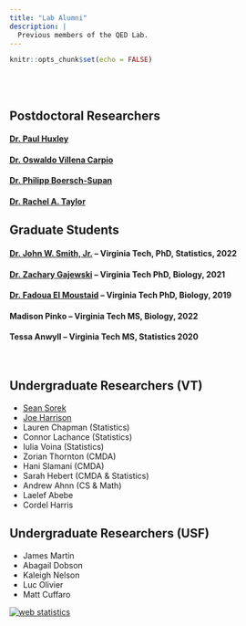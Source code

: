 ```yaml
---
title: "Lab Alumni"
description: |
  Previous members of the QED Lab.
---
```


```r
knitr::opts_chunk$set(echo = FALSE)
```

<br> <br>

## Postdoctoral Researchers

#### [Dr. Paul Huxley](paulH.html)

#### [Dr. Oswaldo Villena Carpio](https://scholar.google.com/citations?user=iYXom3MAAAAJ)

#### [Dr. Philipp Boersch-Supan](http://pboesu.github.io)

#### [Dr. Rachel A. Taylor](https://rachelataylor.weebly.com/)

## Graduate Students

#### [Dr. John W. Smith, Jr.](https://johnwilliamsmithjr.github.io/) -- Virginia Tech, PhD, Statistics, 2022

#### [Dr. Zachary Gajewski](https://scholar.google.com/citations?user=gVEASc8AAAAJ&hl=en) -- Virginia Tech PhD, Biology, 2021

#### [Dr. Fadoua El Moustaid](https://scholar.google.com/citations?user=XN6Ef3oAAAAJ&hl=en) -- Virginia Tech PhD, Biology, 2019

#### Madison Pinko -- Virginia Tech MS, Biology, 2022

#### Tessa Anwyll -- Virginia Tech MS, Statistics 2020

<br>

## Undergraduate Researchers (VT)

-   [Sean Sorek](seanS.qmd)
-   [Joe Harrison](joeh.qmd)
-   Lauren Chapman (Statistics)
-   Connor Lachance (Statistics)
-   Iulia Voina (Statistics)
-   Zorian Thornton (CMDA)
-   Hani Slamani (CMDA)
-   Sarah Hebert (CMDA & Statistics)
-   Andrew Ahnn (CS & Math)
-   Laelef Abebe
-   Cordel Harris

## Undergraduate Researchers (USF)

-   James Martin
-   Abagail Dobson
-   Kaleigh Nelson
-   Luc Olivier
-   Matt Cuffaro

```{=html}
<!-- Default Statcounter code for QED
http://leah.johnson-gramacy.com/QED/ -->
```

```{=html}
<script type="text/javascript">
var sc_project=10740637; 
var sc_invisible=1; 
var sc_security="092cf49e"; 
</script>
```

```{=html}
<script type="text/javascript"
src="https://www.statcounter.com/counter/counter.js"
async></script>
```

<noscript>

::: statcounter
<a title="web statistics"
href="https://statcounter.com/" target="_blank"><img src="https://c.statcounter.com/10740637/0/092cf49e/1/" alt="web statistics" class="statcounter"/></a>
:::

</noscript>

<!-- End of Statcounter Code -->
